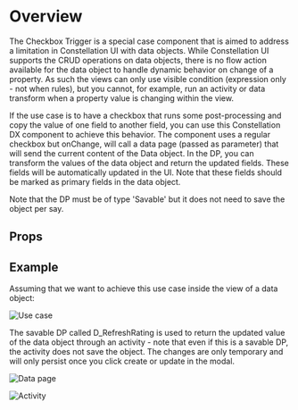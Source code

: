 
<Meta of={DemoStories} />

# Overview

The Checkbox Trigger is a special case component that is aimed to address a limitation in Constellation UI with data objects. While Constellation UI supports the CRUD operations on data objects,
there is no flow action available for the data object to handle dynamic behavior on change of a property. As such the views can only use visible condition (expression only - not when rules), but you
cannot, for example, run an activity or data transform when a property value is changing within the view.

If the use case is to have a checkbox that runs some post-processing and copy the value of one field to another field, you can use this Constellation DX component to achieve this behavior.
The component uses a regular checkbox but onChange, will call a data page (passed as parameter) that will send the current content of the Data object. In the DP, you can transform the values
of the data object and return the updated fields. These fields will be automatically updated in the UI. Note that these fields should be marked as primary fields in the data object.

Note that the DP must be of type 'Savable' but it does not need to save the object per say.

<Primary />

## Props

<Controls />

## Example

Assuming that we want to achieve this use case inside the view of a data object:

![Use case](CheckboxTrigger_Usecase.jpg)

The savable DP called D_RefreshRating is used to return the updated value of the data object through an activity - note that even if this is a savable DP, the activity does not save the object. The changes are only temporary and will only persist once you click create or update in the modal.

![Data page](CheckboxTrigger_Configuration_Datapage.jpg)

![Activity](CheckboxTrigger_Configuration_Activity.jpg)
